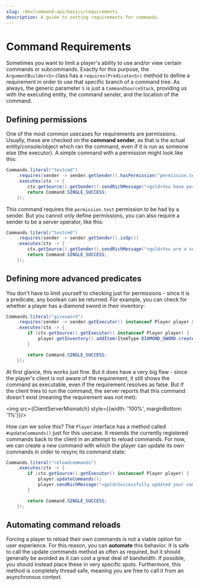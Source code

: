 ```yaml
---
slug: /dev/command-api/basics/requirements
description: A guide to setting requirements for commands.
---
```



# Command Requirements
Sometimes you want to limit a player's ability to use and/or view certain commands or subcommands. Exactly for this purpose,
the `ArgumentBuilder<S>` class has a `requires(Predicate<S>)` method to define a requirement in order to use that specific branch of a command tree.
As always, the generic parameter `S` is just a `CommandSourceStack`, providing us with the executing entity, the command sender, and the location of the command.

## Defining permissions
One of the most common usecases for requirements are permissions. Usually, these are checked on the **command sender**, as that is the actual entity/console/object
which ran the command, even if it is run as someone else (the executor). A simple command with a permission might look like this:

```java
Commands.literal("testcmd")
    .requires(sender -> sender.getSender().hasPermission("permission.test"))
    .executes(ctx -> {
        ctx.getSource().getSender().sendRichMessage("<gold>You have permission to run this command!");
        return Command.SINGLE_SUCCESS;
    });
```

This command requires the `permission.test` permission to be had by a sender.
But you cannot only define permissions, you can also require a sender to be a server operator, like this:

```java
Commands.literal("testcmd")
    .requires(sender -> sender.getSender().isOp())
    .executes(ctx -> {
        ctx.getSource().getSender().sendRichMessage("<gold>You are a server operator!");
        return Command.SINGLE_SUCCESS;
    });
```

## Defining more advanced predicates
You don't have to limit yourself to checking just for permissions - since it is a predicate, any boolean can be returned. For example, you can check for whether
a player has a diamond sword in their inventory:

```java
Commands.literal("givesword")
    .requires(sender -> sender.getExecutor() instanceof Player player && !player.getInventory().contains(Material.DIAMOND_SWORD))
    .executes(ctx -> {
        if (ctx.getSource().getExecutor() instanceof Player player) {
            player.getInventory().addItem(ItemType.DIAMOND_SWORD.createItemStack());
        }

        return Command.SINGLE_SUCCESS;
    });
```

At first glance, this works just fine. But it does have a very big flaw - since the player's client is not aware of the requirement, it still shows the command
as executable, even if the requirement resolves as false. But if the client tries to run the command, the server reports that this command doesn't exist (meaning
the requirement was not met):

<img src={ClientServerMismatch} style={{width: '100%', marginBottom: '1%'}}/>

How can we solve this? The `Player` interface has a method called <Javadoc name='org.bukkit.entity.Player#updateCommands()'>`#updateCommands()`</Javadoc> just for this usecase. It resends the currently registered commands back to the
client in an attempt to reload commands. For now, we can create a new command with which the player can update its own commands in order to resync its command state:

```java
Commands.literal("reloadcommands")
    .executes(ctx -> {
        if (ctx.getSource().getExecutor() instanceof Player player) {
            player.updateCommands();
            player.sendRichMessage("<gold>Successfully updated your commands!");
        }

        return Command.SINGLE_SUCCESS;
    });
```

## Automating command reloads
Forcing a player to reload their own commands is not a viable option for user experience. For this reason, you can **automate** this behavior. It is safe to call
the update commands method as often as required, but it should generally be avoided as it can cost a great deal of bandwidth. If possible, you should instead place
these in very specific spots. Furthermore, this method is completely thread safe, meaning you are free to call it from an asynchronous context.